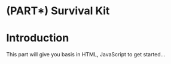 # (PART\*) Survival Kit {-}

# Introduction {-}

This part will give you basis in HTML, JavaScript to get started...
